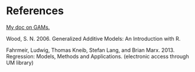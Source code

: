 # References

[My doc on GAMs.](https://m-clark.github.io/generalized-additive-models/)

Wood, S. N. 2006. Generalized Additive Models: An Introduction with R.

Fahrmeir, Ludwig, Thomas Kneib, Stefan Lang, and Brian Marx. 2013. Regression: Models, Methods and Applications. (electronic access through UM library)